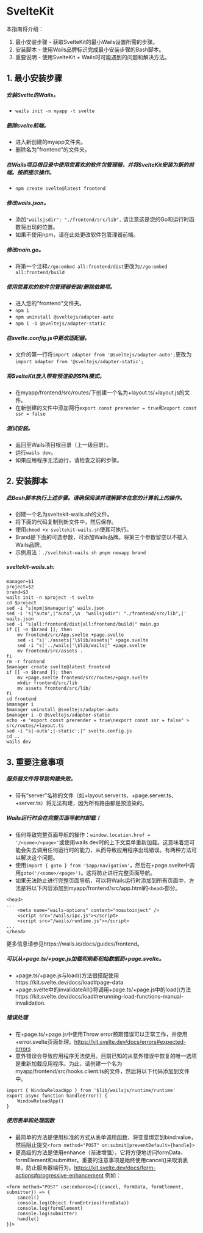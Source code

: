 # SvelteKit

本指南将介绍：
1. 最小安装步骤 - 获取SvelteKit的最小Wails设置所需的步骤。
2. 安装脚本 - 使用Wails品牌标识完成最小安装步骤的Bash脚本。
3. 重要说明 - 使用SvelteKit + Wails时可能遇到的问题和解决方法。

## 1. 最小安装步骤

##### 安装Svelte的Wails。
- `wails init -n myapp -t svelte`

##### 删除svelte前端。
- 进入新创建的myapp文件夹。
- 删除名为"frontend"的文件夹。

##### 在Wails项目根目录中使用您喜欢的软件包管理器，并将SvelteKit安装为新的前端。按照提示操作。
- `npm create svelte@latest frontend`

##### 修改wails.json。
- 添加`"wailsjsdir": "./frontend/src/lib",` 请注意这是您的Go和运行时函数将出现的位置。
- 如果不使用npm，请在此处更改软件包管理器前端。

##### 修改main.go。
- 将第一个注释`//go:embed all:frontend/dist`更改为`//go:embed all:frontend/build`

##### 使用您喜欢的软件包管理器安装/删除依赖项。
- 进入您的"frontend"文件夹。
- `npm i`
- `npm uninstall @sveltejs/adapter-auto`
- `npm i -D @sveltejs/adapter-static`

##### 在svelte.config.js中更改适配器。
- 文件的第一行将`import adapter from '@sveltejs/adapter-auto';`更改为`import adapter from '@sveltejs/adapter-static';`

##### 将SvelteKit放入带有预渲染的SPA模式。
- 在myapp/frontend/src/routes/下创建一个名为+layout.ts/+layout.js的文件。
- 在新创建的文件中添加两行`export const prerender = true`和`export const ssr = false`

##### 测试安装。
- 返回至Wails项目根目录（上一级目录）。
- 运行`wails dev`。
- 如果应用程序无法运行，请检查之前的步骤。

## 2. 安装脚本

##### 此Bash脚本执行上述步骤。请确保阅读并理解脚本在您的计算机上的操作。

- 创建一个名为sveltekit-wails.sh的文件。
- 将下面的代码复制到新文件中，然后保存。
- 使用`chmod +x sveltekit-wails.sh`使其可执行。
- Brand是下面的可选参数，可添加Wails品牌。将第三个参数留空以不插入Wails品牌。
- 示例用法：`./sveltekit-wails.sh pnpm newapp brand`

##### sveltekit-wails.sh:
```
manager=$1
project=$2
brand=$3
wails init -n $project -t svelte
cd $project
sed -i "s|npm|$manager|g" wails.json
sed -i 's|"auto",|"auto",\n  "wailsjsdir": "./frontend/src/lib",|' wails.json
sed -i "s|all:frontend/dist|all:frontend/build|" main.go
if [[ -n $brand ]]; then
	mv frontend/src/App.svelte +page.svelte
	sed -i "s|'./assets|'\$lib/assets|" +page.svelte
	sed -i "s|'../wails|'\$lib/wails|" +page.svelte
	mv frontend/src/assets .
fi
rm -r frontend
$manager create svelte@latest frontend
if [[ -n $brand ]]; then
	mv +page.svelte frontend/src/routes/+page.svelte
	mkdir frontend/src/lib
	mv assets frontend/src/lib/
fi
cd frontend
$manager i
$manager uninstall @sveltejs/adapter-auto
$manager i -D @sveltejs/adapter-static
echo -e "export const prerender = true\nexport const ssr = false" > src/routes/+layout.ts
sed -i "s|-auto';|-static';|" svelte.config.js
cd ..
wails dev
```

## 3. 重要注意事项

##### 服务器文件将导致构建失败。
- 带有“server”名称的文件（如+layout.server.ts、+page.server.ts、+server.ts）将无法构建，因为所有路由都是预渲染的。

##### Wails运行时会在完整页面导航时卸载！
- 任何导致完整页面导航的操作：`window.location.href = '/<some>/<page>'`或使用wails dev时的上下文菜单重新加载。这意味着您可能会失去调用任何运行时的能力，从而导致应用程序出现错误。有两种方法可以解决这个问题。
- 使用`import { goto } from '$app/navigation'`，然后在+page.svelte中调用`goto('/<some>/<page>')`。这将防止进行完整页面导航。
- 如果无法防止进行完整页面导航，可以将Wails运行时添加到所有页面中，方法是将以下内容添加到myapp/frontend/src/app.html的`<head>`部分。
```
<head>
...
	<meta name="wails-options" content="noautoinject" />
	<script src="/wails/ipc.js"></script>
	<script src="/wails/runtime.js"></script>
...
</head>
```
更多信息请参见https://wails.io/docs/guides/frontend。

##### 可以从+page.ts/+page.js加载和刷新初始数据到+page.svelte。
- +page.ts/+page.js与load()方法很搭配使用https://kit.svelte.dev/docs/load#page-data
- +page.svelte中的invalidateAll()将调用+page.ts/+page.js中的load()方法https://kit.svelte.dev/docs/load#rerunning-load-functions-manual-invalidation.

##### 错误处理
- 在+page.ts/+page.js中使用Throw error预期错误可以正常工作，并使用+error.svelte页面处理。https://kit.svelte.dev/docs/errors#expected-errors
- 意外错误会导致应用程序无法使用。目前已知的从意外错误中恢复的唯一选项是重新加载应用程序。为此，请创建一个名为myapp/frontend/src/hooks.client.ts的文件，然后将以下代码添加到文件中。
```
import { WindowReloadApp } from '$lib/wailsjs/runtime/runtime' 
export async function handleError() {
	WindowReloadApp()
}
```

##### 使用表单和处理函数
- 最简单的方法是使用标准的方式从表单调用函数，将变量绑定到bind:value，然后阻止提交`<form method="POST" on:submit|preventDefault={handle}>`
- 更高级的方法是使用enhance（渐进增强），它将方便地访问formData、formElement和submitter。重要的注意事项是始终使用cancel()来取消表单，防止服务器端行为。https://kit.svelte.dev/docs/form-actions#progressive-enhancement 例如：
```
<form method="POST" use:enhance={({cancel, formData, formElement, submitter}) => {
	cancel()
	console.log(Object.fromEntries(formData))
	console.log(formElement)
	console.log(submitter)
	handle()
}}>
```